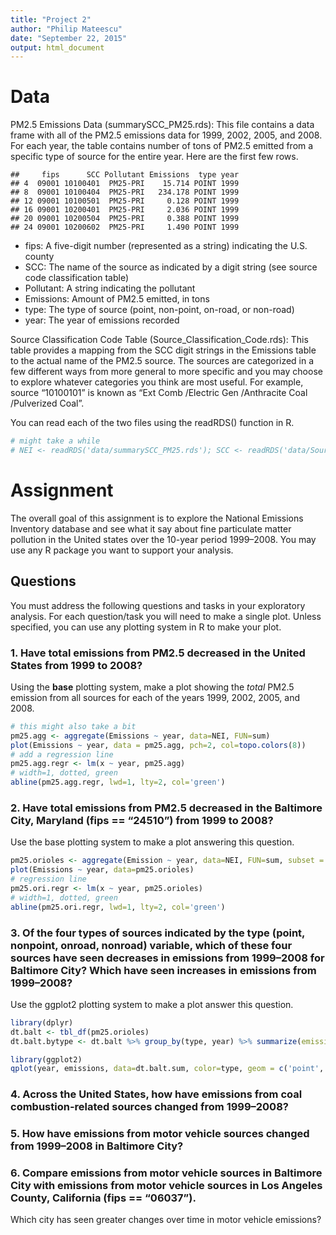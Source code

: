```yaml
---
title: "Project 2"
author: "Philip Mateescu"
date: "September 22, 2015"
output: html_document
---
```


# Data

PM2.5 Emissions Data (summarySCC_PM25.rds): This file contains a data frame with all of the PM2.5 emissions data for 1999, 2002, 2005, and 2008. For each year, the table contains number of tons of PM2.5 emitted from a specific type of source for the entire year. Here are the first few rows.

```
##     fips      SCC Pollutant Emissions  type year
## 4  09001 10100401  PM25-PRI    15.714 POINT 1999
## 8  09001 10100404  PM25-PRI   234.178 POINT 1999
## 12 09001 10100501  PM25-PRI     0.128 POINT 1999
## 16 09001 10200401  PM25-PRI     2.036 POINT 1999
## 20 09001 10200504  PM25-PRI     0.388 POINT 1999
## 24 09001 10200602  PM25-PRI     1.490 POINT 1999
```

* fips: A five-digit number (represented as a string) indicating the U.S. county
* SCC: The name of the source as indicated by a digit string (see source code classification table)
* Pollutant: A string indicating the pollutant
* Emissions: Amount of PM2.5 emitted, in tons
* type: The type of source (point, non-point, on-road, or non-road)
* year: The year of emissions recorded

Source Classification Code Table (Source_Classification_Code.rds): This table provides a mapping from the SCC digit strings in the Emissions table to the actual name of the PM2.5 source. The sources are categorized in a few different ways from more general to more specific and you may choose to explore whatever categories you think are most useful. For example, source “10100101” is known as “Ext Comb /Electric Gen /Anthracite Coal /Pulverized Coal”.

You can read each of the two files using the readRDS() function in R.

```r
# might take a while
# NEI <- readRDS('data/summarySCC_PM25.rds'); SCC <- readRDS('data/Source_Classification_Code.rds')
```

# Assignment

The overall goal of this assignment is to explore the National Emissions Inventory database and see what it say about fine particulate matter pollution in the United states over the 10-year period 1999–2008. You may use any R package you want to support your analysis.

## Questions

You must address the following questions and tasks in your exploratory analysis. For each question/task you will need to make a single plot. Unless specified, you can use any plotting system in R to make your plot.

### 1. Have total emissions from PM2.5 decreased in the United States from 1999 to 2008? 

Using the **base** plotting system, make a plot showing the *total* PM2.5 emission from all sources for each of the years 1999, 2002, 2005, and 2008.

```r
# this might also take a bit
pm25.agg <- aggregate(Emissions ~ year, data=NEI, FUN=sum)
plot(Emissions ~ year, data = pm25.agg, pch=2, col=topo.colors(8))
# add a regression line
pm25.agg.regr <- lm(x ~ year, pm25.agg)
# width=1, dotted, green
abline(pm25.agg.regr, lwd=1, lty=2, col='green')
```

### 2. Have total emissions from PM2.5 decreased in the Baltimore City, Maryland (fips == "24510") from 1999 to 2008?

Use the base plotting system to make a plot answering this question.

```r
pm25.orioles <- aggregate(Emission ~ year, data=NEI, FUN=sum, subset = NEI$fips == '24510')
plot(Emissions ~ year, data=pm25.orioles)
# regression line
pm25.ori.regr <- lm(x ~ year, pm25.orioles)
# width=1, dotted, green
abline(pm25.ori.regr, lwd=1, lty=2, col='green')
```


### 3. Of the four types of sources indicated by the type (point, nonpoint, onroad, nonroad) variable, which of these four sources have seen decreases in emissions from 1999–2008 for Baltimore City? Which have seen increases in emissions from 1999–2008?

Use the ggplot2 plotting system to make a plot answer this question. 
```r
library(dplyr)
dt.balt <- tbl_df(pm25.orioles)
dt.balt.bytype <- dt.balt %>% group_by(type, year) %>% summarize(emissions=sum(Emissions)) %>% print

library(ggplot2)
qplot(year, emissions, data=dt.balt.sum, color=type, geom = c('point', 'smooth'))
```


### 4. Across the United States, how have emissions from coal combustion-related sources changed from 1999–2008?

### 5. How have emissions from motor vehicle sources changed from 1999–2008 in Baltimore City?

### 6. Compare emissions from motor vehicle sources in Baltimore City with emissions from motor vehicle sources in Los Angeles County, California (fips == "06037"). 

Which city has seen greater changes over time in motor vehicle emissions?